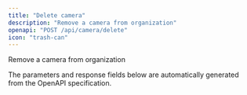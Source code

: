 ```yaml
---
title: "Delete camera"
description: "Remove a camera from organization"
openapi: "POST /api/camera/delete"
icon: "trash-can"
---
```


Remove a camera from organization

<Note>
The parameters and response fields below are automatically generated from the OpenAPI specification.
</Note>
